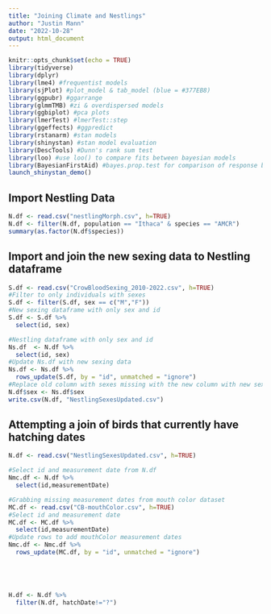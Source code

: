 ```yaml
---
title: "Joining Climate and Nestlings"
author: "Justin Mann"
date: "2022-10-28"
output: html_document
---
```


```r
knitr::opts_chunk$set(echo = TRUE)
library(tidyverse)
library(dplyr)
library(lme4) #frequentist models  
library(sjPlot) #plot_model & tab_model (blue = #377EB8)
library(ggpubr) #ggarrange
library(glmmTMB) #zi & overdispersed models
library(ggbiplot) #pca plots
library(lmerTest) #lmerTest::step
library(ggeffects) #ggpredict
library(rstanarm) #stan models
library(shinystan) #stan model evaluation
library(DescTools) #Dunn's rank sum test
library(loo) #use loo() to compare fits between bayesian models
library(BayesianFirstAid) #bayes.prop.test for comparison of response between groups
launch_shinystan_demo()
```

## Import Nestling Data

```r
N.df <- read.csv("nestlingMorph.csv", h=TRUE)
N.df <- filter(N.df, population == "Ithaca" & species == "AMCR")
summary(as.factor(N.df$species))
```

## Import and join the new sexing data to Nestling dataframe 

```r
S.df <- read.csv("CrowBloodSexing_2010-2022.csv", h=TRUE)
#Filter to only individuals with sexes
S.df <- filter(S.df, sex == c("M","F"))
#New sexing dataframe with only sex and id
S.df <- S.df %>% 
  select(id, sex)
```


```r
#Nestling dataframe with only sex and id
Ns.df  <- N.df %>% 
  select(id, sex)
#Update Ns.df with new sexing data 
Ns.df <- Ns.df %>%   
  rows_update(S.df, by = "id", unmatched = "ignore")
#Replace old column with sexes missing with the new column with new sexes added
N.df$sex <- Ns.df$sex
write.csv(N.df, "NestlingSexesUpdated.csv")
```

## Attempting a join of birds that currently have hatching dates 

```r
N.df <- read.csv("NestlingSexesUpdated.csv", h=TRUE)

#Select id and measurement date from N.df
Nmc.df <- N.df %>% 
  select(id,measurementDate)

#Grabbing missing measurement dates from mouth color dataset
MC.df <- read.csv("CB-mouthColor.csv", h=TRUE)
#Select id and measurement date
MC.df <- MC.df %>% 
  select(id,measurementDate)
#Update rows to add mouthColor measurement dates
Nmc.df <- Nmc.df %>%   
  rows_update(MC.df, by = "id", unmatched = "ignore")





H.df <- N.df %>% 
  filter(N.df, hatchDate!="?")
```

